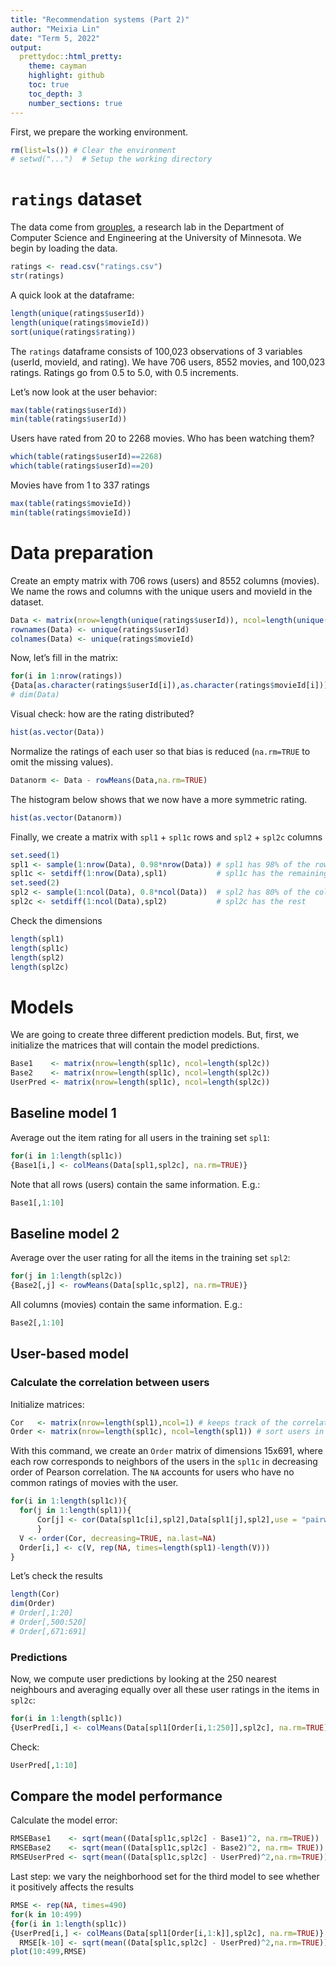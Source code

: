 ```yaml
---
title: "Recommendation systems (Part 2)"
author: "Meixia Lin"
date: "Term 5, 2022"
output: 
  prettydoc::html_pretty:
    theme: cayman
    highlight: github
    toc: true
    toc_depth: 3
    number_sections: true
---
```


First, we prepare the working environment.
```r
rm(list=ls()) # Clear the environment
# setwd("...")  # Setup the working directory
```


# `ratings` dataset

The data come from [grouples](https://grouplens.org), a research lab in the Department of Computer Science and Engineering at the University of Minnesota. We begin by loading the data. 

```r
ratings <- read.csv("ratings.csv")
str(ratings)
```

A quick look at the dataframe:

```r
length(unique(ratings$userId))  
length(unique(ratings$movieId)) 
sort(unique(ratings$rating))    
```

The `ratings` dataframe consists of 100,023 observations of 3 variables (userId, movieId, and rating). We have 706 users, 8552 movies, and 100,023 ratings. Ratings go from 0.5 to 5.0, with 0.5 increments.

Let's now look at the user behavior:

```r
max(table(ratings$userId)) 
min(table(ratings$userId)) 
```

Users have rated from 20 to 2268 movies. Who has been watching them?

```r
which(table(ratings$userId)==2268)
which(table(ratings$userId)==20)
```

Movies have from 1 to 337 ratings

```r
max(table(ratings$movieId))
min(table(ratings$movieId))
```


# Data preparation

Create an empty matrix with 706 rows (users) and 8552 columns (movies). We name the rows and columns with the unique users and movieId in the dataset.

```r
Data <- matrix(nrow=length(unique(ratings$userId)), ncol=length(unique(ratings$movieId)))
rownames(Data) <- unique(ratings$userId)
colnames(Data) <- unique(ratings$movieId)
```

Now, let's fill in the matrix:

```r
for(i in 1:nrow(ratings))
{Data[as.character(ratings$userId[i]),as.character(ratings$movieId[i])] <- ratings$rating[i]}
# dim(Data)
```

Visual check: how are the rating distributed?

```r
hist(as.vector(Data))
```

Normalize the ratings of each user so that bias is reduced (`na.rm=TRUE` to omit the missing values).

```r
Datanorm <- Data - rowMeans(Data,na.rm=TRUE)
```

The histogram below shows that we now have a more symmetric rating. 

```r
hist(as.vector(Datanorm))
```

Finally, we create a matrix with `spl1` + `spl1c` rows and `spl2` + `spl2c` columns
 
```r
set.seed(1)       
spl1 <- sample(1:nrow(Data), 0.98*nrow(Data)) # spl1 has 98% of the rows
spl1c <- setdiff(1:nrow(Data),spl1)           # spl1c has the remaining ones
set.seed(2)
spl2 <- sample(1:ncol(Data), 0.8*ncol(Data))  # spl2 has 80% of the columns
spl2c <- setdiff(1:ncol(Data),spl2)           # spl2c has the rest
```

Check the dimensions

```r
length(spl1)  
length(spl1c) 
length(spl2)  
length(spl2c) 
```


# Models

We are going to create three different prediction models. But, first, we initialize the matrices that will contain the model predictions.

```r
Base1    <- matrix(nrow=length(spl1c), ncol=length(spl2c))
Base2    <- matrix(nrow=length(spl1c), ncol=length(spl2c))
UserPred <- matrix(nrow=length(spl1c), ncol=length(spl2c))
```

## Baseline model 1

Average out the item rating for all users in the training set `spl1`:

```r
for(i in 1:length(spl1c))  
{Base1[i,] <- colMeans(Data[spl1,spl2c], na.rm=TRUE)}
```

Note that all rows (users) contain the same information. E.g.:

```r
Base1[,1:10] 
```

## Baseline model 2

Average over the user rating for all the items in the training set `spl2`:

```r
for(j in 1:length(spl2c)) 
{Base2[,j] <- rowMeans(Data[spl1c,spl2], na.rm=TRUE)}
```

All columns (movies) contain the same information. E.g.:

```r
Base2[,1:10] 
```

## User-based model

### Calculate the correlation between users

Initialize matrices:

```r
Cor   <- matrix(nrow=length(spl1),ncol=1) # keeps track of the correlation between users
Order <- matrix(nrow=length(spl1c), ncol=length(spl1)) # sort users in term of decreasing correlations
```

With this command, we create an `Order` matrix of dimensions 15x691, where each row corresponds to neighbors of the users in the `spl1c` in decreasing order of Pearson correlation. The `NA` accounts for users who have no common ratings of movies with the user.

```r
for(i in 1:length(spl1c)){
  for(j in 1:length(spl1)){
      Cor[j] <- cor(Data[spl1c[i],spl2],Data[spl1[j],spl2],use = "pairwise.complete.obs")
      }
  V <- order(Cor, decreasing=TRUE, na.last=NA)
  Order[i,] <- c(V, rep(NA, times=length(spl1)-length(V)))
}
```

Let's check the results

```r
length(Cor)
dim(Order)
# Order[,1:20]
# Order[,500:520]
# Order[,671:691]
```

### Predictions

Now, we compute user predictions by looking at the 250 nearest neighbours and averaging equally over all these user ratings in the items in `spl2c`:

```r
for(i in 1:length(spl1c))
{UserPred[i,] <- colMeans(Data[spl1[Order[i,1:250]],spl2c], na.rm=TRUE)}    
```

Check:

```r
UserPred[,1:10]
```


## Compare the model performance

Calculate the model error:

```r
RMSEBase1    <- sqrt(mean((Data[spl1c,spl2c] - Base1)^2, na.rm=TRUE)) 
RMSEBase2    <- sqrt(mean((Data[spl1c,spl2c] - Base2)^2, na.rm= TRUE)) 
RMSEUserPred <- sqrt(mean((Data[spl1c,spl2c] - UserPred)^2,na.rm=TRUE)) 
```

Last step: we vary the neighborhood set for the third model to see whether it positively affects the results

```r
RMSE <- rep(NA, times=490)
for(k in 10:499)
{for(i in 1:length(spl1c))
{UserPred[i,] <- colMeans(Data[spl1[Order[i,1:k]],spl2c], na.rm=TRUE)}
  RMSE[k-10] <- sqrt(mean((Data[spl1c,spl2c] - UserPred)^2,na.rm=TRUE))}
plot(10:499,RMSE)
```



